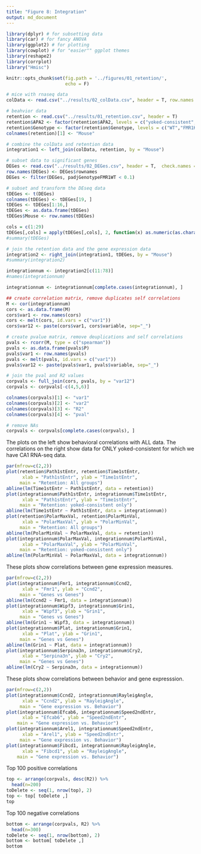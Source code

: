 ```yaml
---
title: "Figure 8: Integration"
output: md_document
---
```


```r
library(dplyr) # for subsetting data 
library(car) # for fancy ANOVA
library(ggplot2) # for plotting
library(cowplot) # for "easier"" ggplot themes
library(reshape2)
library(corrplot)
library("Hmisc")

knitr::opts_chunk$set(fig.path = '../figures/01_retention/',
                      echo = F)
```

```r

# mice with rnaseq data
colData <- read.csv("../results/02_colData.csv", header = T, row.names = 1, check.names = F)

# beahvior data
retention <- read.csv("../results/01_retention.csv", header = T)
retention$APA2 <- factor(retention$APA2, levels = c("yoked-consistent","consistent", "yoked-conflict","conflict")) ## relevel then rename factors treatment
retention$Genotype <- factor(retention$Genotype, levels = c("WT","FMR1KO")) # relevel genotype
colnames(retention)[1] <- "Mouse"

# combine the colData and retention data
integration1 <- left_join(colData, retention, by = "Mouse")

# subset data to significant genes
DEGes <- read.csv("../results/02_DEGes.csv", header = T,  check.names = F)
row.names(DEGes) <- DEGes$rownames
DEGes <- filter(DEGes, padjGenotypeFMR1WT < 0.1)

# subset and transform the DEseq data
tDEGes <- t(DEGes)
colnames(tDEGes) <- tDEGes[19, ]
tDEGes <- tDEGes[1:16,]
tDEGes <- as.data.frame(tDEGes)
tDEGes$Mouse <- row.names(tDEGes)

cols = c(1:29)  
tDEGes[,cols] = apply(tDEGes[,cols], 2, function(x) as.numeric(as.character(x)))
#summary(tDEGes)

# join the retention data and the gene expression data
integration2 <- right_join(integration1, tDEGes, by = "Mouse")
#summary(integration2)

integrationnum <- integration2[c(11:78)]
#names(integrationnum)

integrationnum <- integrationnum[complete.cases(integrationnum), ]
```

```r

## create correlation matrix, remove duplicates self correlations
M <- cor(integrationnum)
cors <- as.data.frame(M)
cors$var1 <- row.names(cors)
cors <- melt(cors, id.vars = c("var1")) 
cors$var12 <- paste(cors$var1, cors$variable, sep="_")

# create pvalue matrix, remove deuplications and self correlations
pvals <- rcorr(M, type = c("spearman"))
pvals <- as.data.frame(pvals$P)
pvals$var1 <- row.names(pvals)
pvals <- melt(pvals, id.vars = c("var1")) 
pvals$var12 <- paste(pvals$var1, pvals$variable, sep="_")

# join the pval and R2 values
corpvals <- full_join(cors, pvals, by = "var12")
corpvals <- corpvals[-c(4,5,6)]

colnames(corpvals)[1] <- "var1"
colnames(corpvals)[2] <- "var2"
colnames(corpvals)[3] <- "R2"
colnames(corpvals)[4] <- "pval"

# remove NAs
corpvals <- corpvals[complete.cases(corpvals), ]
```


The plots on the left show behavioral correlations with ALL data. The correlations on the right show data for ONLY yoked-consistent for which we have CA1 RNA-seq data.

```r
par(mfrow=c(2,2))
plot(retention$Path1stEntr, retention$Time1stEntr,
      xlab = "Path1stEntr", ylab = "Time1stEntr",
     main = "Retention: All groups") 
abline(lm(Time1stEntr ~ Path1stEntr, data = retention))
plot(integrationnum$Path1stEntr, integrationnum$Time1stEntr,
      xlab = "Path1stEntr", ylab = "Time1stEntr",
     main = "Retention: yoked-consistent only")
abline(lm(Time1stEntr ~ Path1stEntr, data = integrationnum))
plot(retention$PolarMaxVal, retention$PolarMinVal,
      xlab = "PolarMaxVal", ylab = "PolarMinVal",
     main = "Retention: All groups")
abline(lm(PolarMinVal ~ PolarMaxVal, data = retention))
plot(integrationnum$PolarMaxVal, integrationnum$PolarMinVal,
      xlab = "PolarMaxVal", ylab = "PolarMinVal",
     main = "Retention: yoked-consistent only")
abline(lm(PolarMinVal ~ PolarMaxVal, data = integrationnum))
```

These plots show correlations between gene expression measures.

```r
par(mfrow=c(2,2))
plot(integrationnum$Fmr1, integrationnum$Ccnd2,
      xlab = "Fmr1", ylab = "Ccnd2",
     main = "Genes vs Genes")
abline(lm(Ccnd2 ~ Fmr1, data = integrationnum))
plot(integrationnum$Wipf3, integrationnum$Grin1,
      xlab = "Wipf3", ylab = "Grin1",
     main = "Genes vs Genes")
abline(lm(Grin1 ~ Wipf3, data = integrationnum))
plot(integrationnum$Plat, integrationnum$Grin1,
      xlab = "Plat", ylab = "Grin1",
     main = "Genes vs Genes")
abline(lm(Grin1 ~ Plat, data = integrationnum))
plot(integrationnum$Serpina3n, integrationnum$Cry2,
      xlab = "Serpina3n", ylab = "Cry2",
     main = "Genes vs Genes")
abline(lm(Cry2 ~ Serpina3n, data = integrationnum))

```

These plots show correlations between behavior and gene expresssion.

```r
par(mfrow=c(2,2))
plot(integrationnum$Ccnd2, integrationnum$RayleigAngle,
      xlab = "Ccnd2", ylab = "RayleigAngle",
     main = "Gene expression vs. Behavior")
plot(integrationnum$Efcab6, integrationnum$Speed2ndEntr,
      xlab = "Efcab6", ylab = "Speed2ndEntr",
    main = "Gene expression vs. Behavior")
plot(integrationnum$Arel1, integrationnum$Speed2ndEntr,
      xlab = "Arel1", ylab = "Speed2ndEntr",
     main = "Gene expression vs. Behavior")
plot(integrationnum$Fibcd1, integrationnum$RayleigAngle,
      xlab = "Fibcd1", ylab = "RayleigAngle",
    main = "Gene expression vs. Behavior")
```

Top 100 positive correlations

```r
top <- arrange(corpvals, desc(R2)) %>%
  head(n=200)
toDelete <- seq(1, nrow(top), 2)
top <- top[ toDelete ,]
top
```

Top 100 negative correlations

```r
bottom <- arrange(corpvals, R2) %>%
  head(n=300)
toDelete <- seq(1, nrow(bottom), 2)
bottom <- bottom[ toDelete ,]
bottom
```